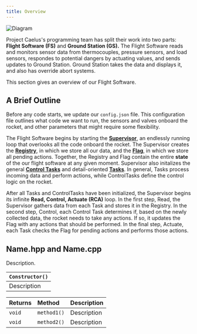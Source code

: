 ```yaml
---
title: Overview
---
```


![Diagram](./overview.png)

Project Caelus's programming team has split their work into two parts: **Flight Software (FS)** and
**Ground Station (GS).** The Flight Software reads and monitors sensor data from thermocouples, pressure
sensors, and load sensors, respondes to potential dangers by actuating values, and sends updates to Ground
Station. Ground Station takes the data and displays it, and also has override abort systems.

This section gives an overview of our Flight Software.

## A Brief Outline

Before any code starts, we update our `config.json` file. This configuration file outlines what code we
want to run, the sensors and valves onboard the rocket, and other parameters that might require some flexibility.

The Flight Software begins by starting the [**Supervisor**](mcl.mdx), an endlessly running loop that overlooks all the code onboard the rocket. The Supervisor creates the [**Registry**](mcl.mdx), in which we store all our data, and the [**Flag**](mcl.mdx), in which we store all pending actions.
Together, the Registry and Flag contain the entire **state** of the our flight software at any given moment. Supervisor also initalizes the general [**Control Tasks**](control-tasks.mdx) and detail-oriented [**Tasks**](tasks.mdx). In general, Tasks process incoming data and perform actions, while ControlTasks define the control logic on the rocket.

After all Tasks and ControlTasks have been initialized, the Supervisor begins its infinite **Read, Control, Actuate (RCA)** loop. In the first step, Read, the Supervisor gathers data from each Task and stores it in the Registry. In the second step, Control, each Control Task determines if, based on the newly collected data, the rocket needs to take any actions. If so, it updates the Flag with any actions that should be performed. In the final step, Actuate, each Task checks the Flag for pending actions and performs those actions.

## Name.hpp and Name.cpp

Description.

| `Constructor()` |
| :-------------- |
| Description     |

| Returns | Method      | Description |
| :------ | :---------- | :---------- |
| `void`  | `method1()` | Description |
| `void`  | `method2()` | Description |
